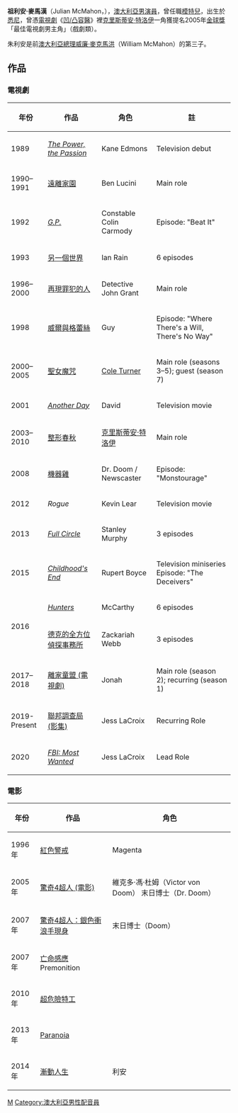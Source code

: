 {{Unreferenced|time=2014-07-25T02:09:48+00:00}}
{{noteTA
|T=zh-hans:朱利安·麦克马洪;zh-hant:朱利安·麥克馬洪;zh-tw:朱利安·麥可馬洪;zh-hk:祖利安·麥馬漢;zh-mo:祖利安·麥馬漢;
|G1=Show
|1=zh-hans:朱利安;zh-hk:祖利安;zh-tw:朱利安;
|2=zh-hans:麦克马洪;zh-hk:麥馬漢;zh-tw:麥克馬洪;
|3=zh-hans:整容室;zh-hk:凹/凸容醫;zh-tw:整形春秋;
}}
{{藝人
| 姓名     = 祖利安·麥馬漢<br>Julian McMahon
| 類型     = 男演员
| 圖片     = Julian McMahon Dec 2011 (cropped).jpg
| 圖片尺寸 = 220px
| 圖片簡介 = 
| 原名     = 
| 外文名   = 
| 英文名   = Julian McMahon
| 綽號     = 
| 國籍     = {{AUS}}
| 民族     = 
| 籍貫     =
| 出生日期 =  {{birth date and age|1968|7|27}}
| 出生地點 = {{AUS}}[[悉尼|悉尼]]
| 逝世日期 = 
| 逝世地點 = 
| 職業     = [[演员|演员]]
| 語言     = [[英语|英语]]
| 教育程度 = 
| 宗教信仰 = 
| 配偶     =  
| 儿女     = 
| 父母     = 父亲：[[威廉·麥克馬洪|威廉·麥克馬洪]]
| 活躍年代 = 
| 經紀公司 = 
| 代表作   = 
| 主持節目 = 
| 電影     = 
| 電視劇   = 
| 廣播劇   = 
| 舞台劇   = 
| 書籍     = 
| 獎項     =  
| 網站     =
|IMDb      = 
}}

'''祖利安·麥馬漢'''（Julian McMahon，{{bd|1968年|7月27日|catIdx=M}}），[[澳大利亞|澳大利亞]][[男演員|男演員]]，曾任職[[模特兒|模特兒]]，出生於[[悉尼|悉尼]]，曾憑[[電視劇|電視劇]]《[[凹/凸容醫|凹/凸容醫]]》裡[[克里斯蒂安·特洛伊|克里斯蒂安·特洛伊]]一角獲提名2005年[[金球獎|金球獎]]「最佳電視劇男主角」（戲劇類）。

朱利安是前[[澳大利亞總理|澳大利亞總理]][[威廉·麥克馬洪|威廉·麥克馬洪]]（William McMahon）的第三子。

==作品==
===電視劇===
{|class="wikitable"
|-
! 年份 || 作品 || 角色  || 註
|-
|1989
|''[[The_Power,_The_Passion|The Power, the Passion]]''
|Kane Edmons
|Television debut
|-
|1990–1991
|[[遠離家園|遠離家園]]
|Ben Lucini
|Main role
|-
|1992
|''[[G.P.|G.P.]]''
|Constable Colin Carmody
|Episode: "Beat It"
|-
|1993
|[[另一個世界|另一個世界]]
|Ian Rain
|6 episodes
|-
|1996–2000
|[[再現罪犯的人|再現罪犯的人]]
|Detective John Grant
|Main role
|-
|1998
|[[威爾與格蕾絲|威爾與格蕾絲]]
|Guy
|Episode: "Where There's a Will, There's No Way"
|-
|2000–2005
|[[聖女魔咒|聖女魔咒]]
|[[Cole_Turner|Cole Turner]]
|Main role (seasons 3–5); guest (season 7)
|-
|2001
|''[[Another_Day_(TV_series)|Another Day]]''
|David
|Television movie
|-
|2003–2010
|[[整形春秋|整形春秋]]
|[[克里斯蒂安·特洛伊|克里斯蒂安·特洛伊]]
|Main role
|-
|2008
|[[機器雞|機器雞]]
|Dr. Doom / Newscaster
|Episode: "Monstourage"
|-
|2012
|''Rogue''
|Kevin Lear
|Television movie
|-
|2013
|''[[Full_Circle_(2013_TV_series)|Full Circle]]''
|Stanley Murphy
|3 episodes
|-
|2015
|''[[Childhood's_End_(miniseries)|Childhood's End]]''
|Rupert Boyce
|Television miniseries
Episode: "The Deceivers"
|-
| rowspan="2" |2016
|''[[Hunters_(TV_series)|Hunters]]''
|McCarthy
|6 episodes
|-
|[[德克的全方位偵探事務所|德克的全方位偵探事務所]]
|Zackariah Webb
|3 episodes
|-
|2017–2018
|[[離家童盟_(電視劇)|離家童盟 (電視劇)]]
|Jonah
|Main role (season 2); recurring (season 1)
|-
| 2019-Present
| [[聯邦調查局_(影集)|聯邦調查局 (影集)]]
| Jess LaCroix
| Recurring Role 
|-
| 2020
| ''[[FBI:_Most_Wanted|FBI: Most Wanted]]''
| Jess LaCroix
| Lead Role
|}

=== 電影 ===
{|class="wikitable"
|-
! 年份 || 作品 || 角色  
|-
|1996年||[[紅色警戒|紅色警戒]] ||Magenta 
|-
|2005年||[[驚奇4超人_(電影)|驚奇4超人 (電影)]]||維克多·馮·杜姆（Victor von Doom）
末日博士（Dr. Doom）
|-
|2007年||[[驚奇4超人：銀色衝浪手現身|驚奇4超人：銀色衝浪手現身]]||末日博士（Doom）
|-
|2007年||[[亡命感應|亡命感應]] Premonition ||
|-
|2010年||[[超危險特工|超危險特工]]|| 
|-
|2013年||[[Paranoia|Paranoia]] ||
|-
|2014年||[[漸動人生|漸動人生]]||利安
|}

{{Authority control}}

[[Category:澳大利亞男演員|M]]
[[Category:澳大利亞男性配音員|Category:澳大利亞男性配音員]]